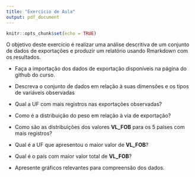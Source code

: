 ```yaml
---
title: "Exercício de Aula"
output: pdf_document
---
```


```r
knitr::opts_chunk$set(echo = TRUE)
```

O objetivo deste exercício é realizar uma análise descritiva de um conjunto de dados de exportações e produzir um relatório usando Rmarkdown com os resultados.

* Faça a importação dos dados de exportação disponíveis na página do github do curso.

* Descreva o conjunto de dados em relação à suas dimensões e os tipos de variáveis observadas

* Qual a UF com mais registros nas exportações observadas?

* Como é a distribuição do peso em relação à via de exportação?

* Como são as distribuições dos valores __VL_FOB__ para os 5 países com mais registros?

* Qual é a UF que apresentou o maior valor de **VL_FOB**?

* Qual é o país com maior valor total de **VL_FOB**?

* Apresente gráficos relevantes para compreensão dos dados.